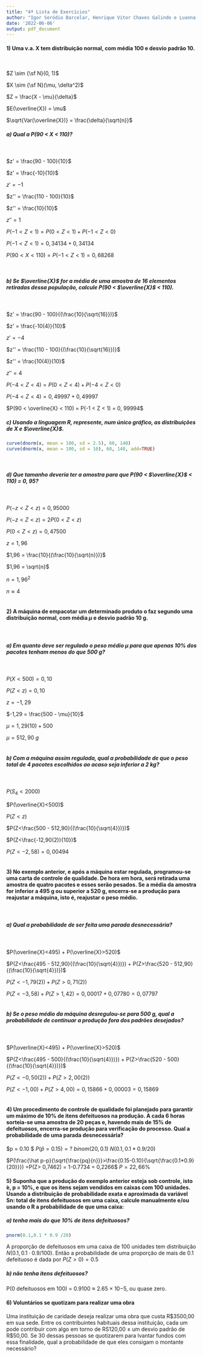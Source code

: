 ```yaml
---
title: "4ª Lista de Exercícios"
author: "Igor Seródio Barcelar, Henrique Vitor Chaves Galindo e Luanna Leonel de Farias Silva"
date: '2022-06-06'
output: pdf_document
---
```


#### 1) Uma v.a. X tem distribuição normal, com média 100 e desvio padrão 10.

 

$Z \sim {\sf N}(0, 1)$

$X \sim {\sf N}(\mu, \delta^2)$

$Z = \frac{X - \mu}{\delta}$

$E(\overline{X}) = \mu$

$\sqrt{Var(\overline{X})} = \frac{\delta}{\sqrt{n}}$

##### a) Qual a P(90 \< X \< 110)?

 

$z' = \frac{90 - 100}{10}$

$z' = \frac{-10}{10}$

$z' = -1$

$z'' = \frac{110 - 100}{10}$

$z'' = \frac{10}{10}$

$z'' = 1$

$P(-1 < Z < 1) = P(0 < Z < 1) + P(-1 < Z < 0)$

$P(-1 < Z < 1) = 0, 34134 + 0, 34134$

$P(90 < X < 110) = P(-1 < Z < 1) = 0, 68268$

 

##### b) Se $\overline{X}$ for a média de uma amostra de 16 elementos retiradas dessa população, calcule P(90 \< $\overline{X}$ \< 110).

 

$z' = \frac{90 - 100}{(\frac{10}{\sqrt{16}})}$

$z' = \frac{-10(4)}{10}$

$z' = -4$

$z'' = \frac{110 - 100}{(\frac{10}{\sqrt{16}})}$

$z'' = \frac{10(4)}{10}$

$z'' = 4$

$P(-4 < Z < 4) = P(0 < Z < 4) + P(-4 < Z < 0)$

$P(-4 < Z < 4) = 0, 49997 + 0, 49997$

$P(90 < \overline{X} < 110) = P(-1 < Z < 1) = 0, 99994$

##### c) Usando a linguagem R, represente, num único gráfico, as distribuições de X e $\overline{X}$.

```r
curve(dnorm(x, mean = 100, sd = 2.5), 60, 140)
curve(dnorm(x, mean = 100, sd = 10), 60, 140, add=TRUE)
```

 

##### d) Que tamanho deveria ter a amostra para que P(90 \< $\overline{X}$ \< 110) = 0, 95?

 

$P(-z < Z < z) = 0,95000$

$P(-z < Z < z) = 2P(0 < Z < z)$

$P(0 < Z < z) = 0, 47500$

$z = 1,96$

$1,96 = \frac{10}{(\frac{10}{\sqrt{n}})}$

$1,96 = \sqrt{n}$

$n = 1,96^2$

$n \approx 4$\
 

#### 2) A máquina de empacotar um determinado produto o faz segundo uma distribuição normal, com média $\mu$ e desvio padrão 10 g.

 

##### a) Em quanto deve ser regulado o peso médio $\mu$ para que apenas 10% dos pacotes tenham menos do que 500 g?

 

$P(X<500) = 0,10$

$P(Z<z) = 0,10$

$z = -1,29$

$-1,29 = \frac{500 - \mu}{10}$

$\mu = 1,29(10) + 500$

$\mu = 512,90\ g$\
 

##### b) Com a máquina assim regulada, qual a probabilidade de que o peso total de 4 pacotes escolhidos ao acaso seja inferior a 2 kg?

 

$P(S_4<2000)$

$P(\overline{X}<500)$

$P(Z<z)$

$P(Z<\frac{500 - 512,90}{(\frac{10}{\sqrt{4}})})$

$P(Z<\frac{-12,90(2)}{10})$

$P(Z<-2,58) = 0, 00494$\
 

#### 3) No exemplo anterior, e após a máquina estar regulada, programou-se uma carta de controle de qualidade. De hora em hora, será retirada uma amostra de quatro pacotes e esses serão pesados. Se a média da amostra for inferior a 495 g ou superior a 520 g, encerra-se a produção para reajustar a máquina, isto é, reajustar o peso médio.

 

##### a) Qual a probabilidade de ser feita uma parada desnecessária?

 

$P(\overline{X}<495) + P(\overline{X}>520)$

$P(Z<\frac{495 - 512,90}{(\frac{10}{\sqrt{4}})}) + P(Z>\frac{520 - 512,90}{(\frac{10}{\sqrt{4}})})$

$P(Z<-1,79(2)) + P(Z>0,71(2))$

$P(Z<-3,58) + P(Z>1,42) = 0,00017 + 0,07780 = 0,07797$\
 

##### b) Se o peso médio da máquina desregulou-se para 500 g, qual a probabilidade de continuar a produção fora dos padrões desejados?

 

$P(\overline{X}<495) + P(\overline{X}>520)$

$P(Z<\frac{495 - 500}{(\frac{10}{\sqrt{4}})}) + P(Z>\frac{520 - 500}{(\frac{10}{\sqrt{4}})})$

$P(Z<-0,50(2)) + P(Z>2,00(2))$

$P(Z<-1,00) + P(Z>4,00) = 0,15866 + 0,00003 = 0,15869$\
 

#### 4) Um procedimento de controle de qualidade foi planejado para garantir um máximo de 10% de itens defeituosos na produção. A cada 6 horas sorteia-se uma amostra de 20 peças e, havendo mais de 15% de defeituosos, encerra-se produção para verificação do processo. Qual a probabilidade de uma parada desnecessária?

\$p = 0.10 \$ $P(\hat p= 0.15 ) = ?$ $binom(20,0.1)$ $N(0.1,0.1 *0.9/20)$

$P(\frac{\hat p-p}{\sqrt{\frac{pq}{n}}}>\frac{0.15-0.10}{\sqrt{\frac{0.1*0.9}{20}}}) =P(Z> 0,7462) = 1-0.7734 = 0,2266$ $P=22,66\%$

#### 5) Suponha que a produção do exemplo anterior esteja sob controle, isto ́e, p = 10%, e que os itens sejam vendidos em caixas com 100 unidades. Usando a distribuição de probabilidade **exata** e **aproximada** da variável Sn: total de itens defeituosos em uma caixa, calcule manualmente e/ou usando o R a probabilidade de que uma caixa:

##### a) tenha mais do que 10% de itens defeituosos?

```r
pnorm(0.1,0.1 * 0.9 /20)
```

A proporção de defeituosos em uma caixa de 100 unidades tem distribuição $N(0.1, 0.1 · 0.9/100)$. Então a probabilidade de uma proporção de mais de 0.1 defeituoso é dada por $P(Z > 0) = 0.5$

##### b) não tenha itens defeituosos?

P(0 defeituosos em 100) = 0.9100 ≈ 2.65 × 10−5, ou quase zero.

#### 6) Voluntários se quotizam para realizar uma obra

Uma instituição de caridade deseja realizar uma obra que custa R\$3500,00 em sua sede. Entre os contribuintes habituais dessa instituição, cada um pode contribuir com algo em torno de RS120,00 ± um desvio padrão de R\$50,00. Se 30 dessas pessoas se quotizarem para lvantar fundos com essa finalidade, qual a probabilidade de que eles consigam o montante necessário?
